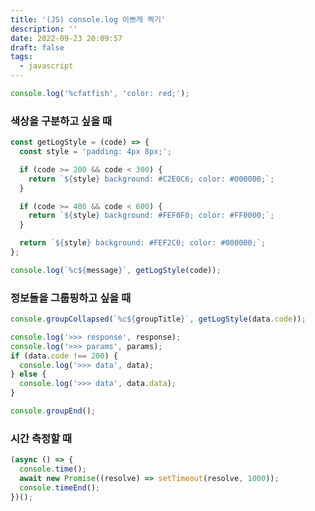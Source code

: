 ```yaml
---
title: '(JS) console.log 이쁘게 찍기'
description: ''
date: 2022-09-23 20:09:57
draft: false
tags:
  - javascript
---
```


```js
console.log('%cfatfish', 'color: red;');
```

### 색상을 구분하고 싶을 때

```js
const getLogStyle = (code) => {
  const style = 'padding: 4px 8px;';

  if (code >= 200 && code < 300) {
    return `${style} background: #C2E0C6; color: #000000;`;
  }

  if (code >= 400 && code < 600) {
    return `${style} background: #FEF0F0; color: #FF0000;`;
  }

  return `${style} background: #FEF2C0; color: #000000;`;
};

console.log(`%c${message}`, getLogStyle(code));
```

### 정보들을 그룹핑하고 싶을 때

```js {1,11}
console.groupCollapsed(`%c${groupTitle}`, getLogStyle(data.code));

console.log('>>> response', response);
console.log('>>> params', params);
if (data.code !== 200) {
  console.log('>>> data', data);
} else {
  console.log('>>> data', data.data);
}

console.groupEnd();
```

### 시간 측정할 때

```jsx {2,4}
(async () => {
  console.time();
  await new Promise((resolve) => setTimeout(resolve, 1000));
  console.timeEnd();
})();
```
